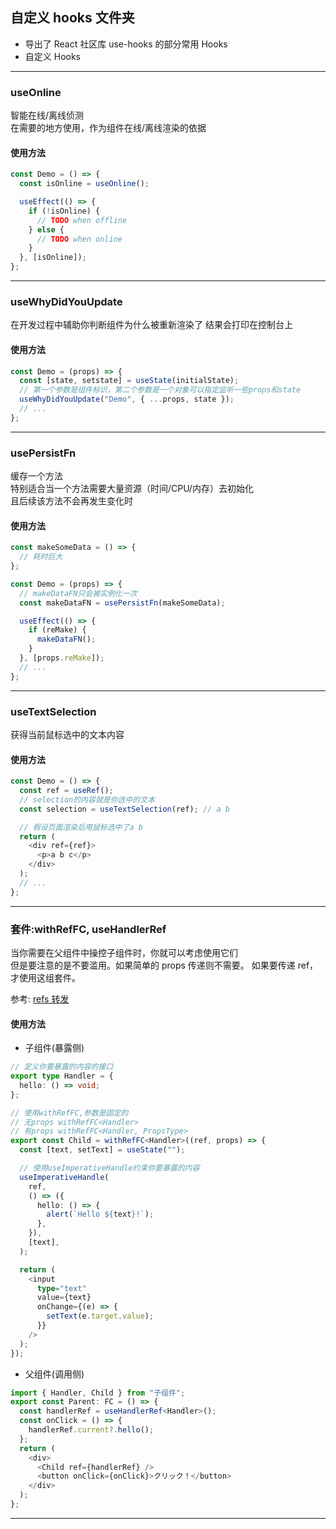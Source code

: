 
<Meta title="common/middlewares/hooks" />

## 自定义 hooks 文件夹

- 导出了 React 社区库 use-hooks 的部分常用 Hooks
- 自定义 Hooks

---

### useOnline

智能在线/离线侦测  
在需要的地方使用，作为组件在线/离线渲染的依据

#### 使用方法

```typescript
const Demo = () => {
  const isOnline = useOnline();

  useEffect(() => {
    if (!isOnline) {
      // TODO when offline
    } else {
      // TODO when online
    }
  }, [isOnline]);
};
```

---

### useWhyDidYouUpdate

在开发过程中辅助你判断组件为什么被重新渲染了
结果会打印在控制台上

#### 使用方法

```typescript
const Demo = (props) => {
  const [state, setstate] = useState(initialState);
  // 第一个参数是组件标识，第二个参数是一个对象可以指定监听一些props和state
  useWhyDidYouUpdate("Demo", { ...props, state });
  // ...
};
```

---

### usePersistFn

缓存一个方法  
特别适合当一个方法需要大量资源（时间/CPU/内存）去初始化  
且后续该方法不会再发生变化时

#### 使用方法

```typescript
const makeSomeData = () => {
  // 耗时巨大
};

const Demo = (props) => {
  // makeDataFN只会被实例化一次
  const makeDataFN = usePersistFn(makeSomeData);

  useEffect(() => {
    if (reMake) {
      makeDataFN();
    }
  }, [props.reMake]);
  // ...
};
```

---

### useTextSelection

获得当前鼠标选中的文本内容

#### 使用方法

```typescript
const Demo = () => {
  const ref = useRef();
  // selection的内容就是你选中的文本
  const selection = useTextSelection(ref); // a b

  // 假设页面渲染后用鼠标选中了a b
  return (
    <div ref={ref}>
      <p>a b c</p>
    </div>
  );
  // ...
};
```

---

### 套件:withRefFC, useHandlerRef

当你需要在父组件中操控子组件时，你就可以考虑使用它们  
但是要注意的是不要滥用。如果简单的 props 传递则不需要。
如果要传递 ref，才使用这组套件。

参考: [refs 转发](https://react.docschina.org/docs/forwarding-refs.html)

#### 使用方法

- 子组件(暴露侧)

```typescript
// 定义你要暴露的内容的接口
export type Handler = {
  hello: () => void;
};

// 使用withRefFC,参数是固定的
// 无props withRefFC<Handler>
// 有props withRefFC<Handler, PropsType>
export const Child = withRefFC<Handler>((ref, props) => {
  const [text, setText] = useState("");

  // 使用useImperativeHandle约束你要暴露的内容
  useImperativeHandle(
    ref,
    () => ({
      hello: () => {
        alert(`Hello ${text}!`);
      },
    }),
    [text],
  );

  return (
    <input
      type="text"
      value={text}
      onChange={(e) => {
        setText(e.target.value);
      }}
    />
  );
});
```

- 父组件(调用侧)

```typescript
import { Handler, Child } from "子组件";
export const Parent: FC = () => {
  const handlerRef = useHandlerRef<Handler>();
  const onClick = () => {
    handlerRef.current?.hello();
  };
  return (
    <div>
      <Child ref={handlerRef} />
      <button onClick={onClick}>クリック！</button>
    </div>
  );
};
```

---
